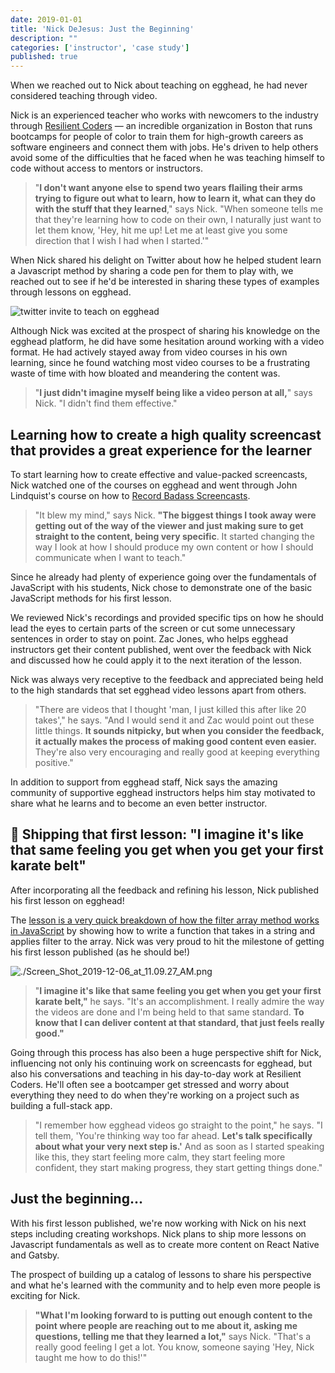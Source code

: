 ```yaml
---
date: 2019-01-01
title: 'Nick DeJesus: Just the Beginning'
description: ""
categories: ['instructor', 'case study']
published: true
---
```



When we reached out to Nick about teaching on egghead, he had never considered teaching through video. 

Nick is an experienced teacher who works with newcomers to the industry through [Resilient Coders](http://www.resilientcoders.org) —  an incredible organization in Boston that runs bootcamps for people of color to train them for high-growth careers as software engineers and connect them with jobs. He's driven to help others avoid some of the difficulties that he faced when he was teaching himself to code without access to mentors or instructors. 

> "**I don't want anyone else to spend two years flailing their arms trying to figure out what to learn, how to learn it, what can they do with the stuff that they learned**," says Nick. "When someone tells me that they're learning how to code on their own, I naturally just want to let them know, 'Hey, hit me up! Let me at least give you some direction that I wish I had when I started.'"

When Nick shared his delight on Twitter about how he helped student learn a Javascript method by sharing a code pen for them to play with, we reached out to see if he'd be interested in  sharing these types of examples through lessons on egghead. 

![twitter invite to teach on egghead](./Screen_Shot_2019-12-06_at_10.21.46_AM.png)

Although Nick was excited at the prospect of sharing his knowledge on the egghead platform, he did have some hesitation around working with a video format. He had actively stayed away from video courses in his own learning, since he found watching most video courses to be a frustrating waste of time with how bloated and meandering the content was. 

> "**I just didn't imagine myself being like a video person at all,**" says Nick. "I didn't find them effective."

## Learning how to create a high quality screencast that provides a great experience for the learner

To start learning how to create effective and value-packed screencasts, Nick watched one of the courses on egghead and went through John Lindquist's course on how to [Record Badass Screencasts](https://egghead.io/courses/record-badass-screencasts-for-egghead-io). 

> "It blew my mind," says Nick. **"The biggest things I took away were getting out of the way of the viewer and just making sure to get straight to the content, being very specific**. It started changing the way I look at how I should produce my own content or how I should communicate when I want to teach."

Since he already had plenty of experience going over the fundamentals of JavaScript with his students, Nick chose to demonstrate one of the basic JavaScript methods for his first lesson. 

We reviewed Nick's recordings and provided specific tips on how he should lead the eyes to certain parts of the screen or cut some unnecessary sentences in order to stay on point. Zac Jones, who helps egghead instructors get their content published, went over the feedback with Nick and discussed how he could apply it to the next iteration of the lesson. 

Nick was always very receptive to the feedback and appreciated being held to the high standards that set egghead video lessons apart from others. 

> "There are videos that I thought 'man, I just killed this after like 20 takes'," he says. "And I would send it and Zac would point out these little things. **It sounds nitpicky, but when you consider the feedback, it actually makes the process of making good content even easier.** They're also very encouraging and really good at keeping everything positive."

In addition to support from egghead staff, Nick says the amazing community of supportive egghead instructors helps him stay motivated to share what he learns and to become an even better instructor. 

## 🎉 Shipping that first lesson: "I imagine it's like that same feeling you get when you get your first karate belt"

After incorporating all the feedback and refining his lesson, Nick published his first lesson on egghead! 

The [lesson is a very quick breakdown of how the filter array method works in JavaScript](https://egghead.io/lessons/javascript-filter-strings-with-the-filter-array-method-in-javascript) by showing how to write a function that takes in a string and applies filter to the array. Nick was very proud to hit the milestone of getting his first lesson published (as he should be!) 

![./Screen_Shot_2019-12-06_at_11.09.27_AM.png](./Screen_Shot_2019-12-06_at_11.09.27_AM.png)

> "**I imagine it's like that same feeling you get when you get your first karate belt,"** he says. "It's an accomplishment. I really admire the way the videos are done and I'm being held to that same standard. **To know that I can deliver content at that standard, that just feels really good."**

Going through this process has also been a huge perspective shift for Nick, influencing not only his continuing work on screencasts for egghead, but also his conversations and teaching in his day-to-day work at Resilient Coders. He'll often see a bootcamper get stressed and worry about everything they need to do when they're working on a project such as building a full-stack app. 

> "I remember how egghead videos go straight to the point," he says. "I tell them, 'You're thinking way too far ahead. **Let's talk specifically about what your very next step is.'** And as soon as I started speaking like this, they start feeling more calm, they start feeling more confident, they start making progress, they start getting things done."

## Just the beginning...

With his first lesson published, we're now working with Nick on his next steps including creating workshops. Nick plans to ship more lessons on Javascript fundamentals as well as to create more content on React Native and Gatsby. 

The prospect of building up a catalog of lessons to share his perspective and what he's learned with the community and to help even more people is exciting for Nick. 

> **"What I'm looking forward to is putting out enough content to the point where people are reaching out to me about it, asking me questions, telling me that they learned a lot,"** says Nick. "That's a really good feeling I get a lot. You know, someone saying 'Hey, Nick taught me how to do this!'"
